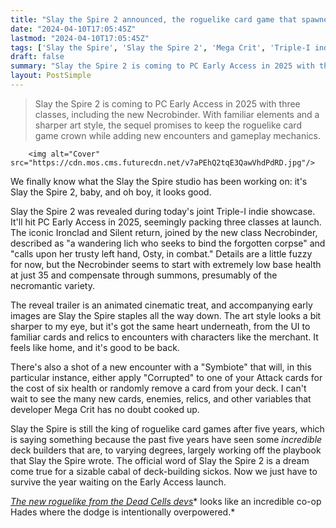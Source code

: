 ```yaml
---
title: "Slay the Spire 2 announced, the roguelike card game that spawned countless deck builders gets a gorgeous and expanded sequel in 2025 with new class Necrobinder"
date: "2024-04-10T17:05:45Z"
lastmod: "2024-04-10T17:05:45Z"
tags: ['Slay the Spire', 'Slay the Spire 2', 'Mega Crit', 'Triple-I indie showcase', 'Ironclad', 'Silent', 'Necrobinder', 'Corrupted']
draft: false
summary: "Slay the Spire 2 is coming to PC Early Access in 2025 with three classes, including the new Necrobinder. With familiar elements and a sharper art style, the sequel promises to keep the roguelike card game crown while adding new encounters and gameplay mechanics."
layout: PostSimple
---
```

> Slay the Spire 2 is coming to PC Early Access in 2025 with three classes, including the new Necrobinder. With familiar elements and a sharper art style, the sequel promises to keep the roguelike card game crown while adding new encounters and gameplay mechanics.


        <img alt="Cover" src="https://cdn.mos.cms.futurecdn.net/v7aPEhQ2tqE3QawVhdPdRD.jpg"/>
        
We finally know what the Slay the Spire studio has been working on: it's Slay the Spire 2, baby, and oh boy, it looks good.

Slay the Spire 2 was revealed during today's joint Triple-I indie showcase. It'll hit PC Early Access in 2025, seemingly packing three classes at launch. The iconic Ironclad and Silent return, joined by the new class Necrobinder, described as "a wandering lich who seeks to bind the forgotten corpse" and "calls upon her trusty left hand, Osty, in combat." Details are a little fuzzy for now, but the Necrobinder seems to start with extremely low base health at just 35 and compensate through summons, presumably of the necromantic variety. 

The reveal trailer is an animated cinematic treat, and accompanying early images are Slay the Spire staples all the way down. The art style looks a bit sharper to my eye, but it's got the same heart underneath, from the UI to familiar cards and relics to encounters with characters like the merchant. It feels like home, and it's good to be back. 

There's also a shot of a new encounter with a "Symbiote" that will, in this particular instance, either apply "Corrupted" to one of your Attack cards for the cost of six health or randomly remove a card from your deck. I can't wait to see the many new cards, enemies, relics, and other variables that developer Mega Crit has no doubt cooked up. 

Slay the Spire is still the king of roguelike card games after five years, which is saying something because the past five years have seen some *incredible* deck builders that are, to varying degrees, largely working off the playbook that Slay the Spire wrote. The official word of Slay the Spire 2 is a dream come true for a sizable cabal of deck-building sickos. Now we just have to survive the year waiting on the Early Access launch. 

[<u><em>The new roguelike from the Dead Cells devs</em></u>](https://www.gamesradar.com/the-new-roguelike-from-the-dead-cells-devs-looks-like-an-incredible-co-op-hades-where-the-dodge-is-intentionally-overpowered/)* looks like an incredible co-op Hades where the dodge is intentionally overpowered.*
        